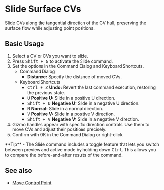 
# Slide Surface CVs

<Reference shortcut="Shift + G" command="Slide" button="" />

Slide CVs along the tangential direction of the CV hull, preserving the surface flow while adjusting point positions.

## Basic Usage

1. Select a CV or CVs you want to slide.
2. Press <kbd>Shift + G</kbd> to activate the Slide command.
3. Set the options in the Command Dialog and Keyboard Shortcuts.
   - <Kst>Command Dialog</Kst>
      - **Distance:** Specify the distance of moved CVs.
   - <Kst>Keyboard Shortcuts</Kst>
      - <kbd>Ctrl + Z</kbd> **Undo:** Revert the last command execution, restoring the previous state.
      - <kbd>U</kbd> **Positive U:** Slide in a positive U direction.
      - <kbd>Shift + U</kbd> **Negative U:** Slide in a negative U direction.
      - <kbd>N</kbd> **Normal:** Slide in a normal direction.
      - <kbd>V</kbd> **Positive V:** Slide in a positive V direction.
      - <kbd>Shift + V</kbd> **Negative V:** Slide in a negative V direction.
3. Gizmo handles appear with specific direction controls. Use them to move CVs and adjust their positions precisely.
4. Confirm with OK in the Command Dialog or right-click.

<VideoPlayer fileName="slide"/>

<Callout type="info" emoji="💡">
**Tip**
- The Slide command includes a toggle feature that lets you switch between preview and active mode by holding down <kbd>Ctrl</kbd>. This allows you to compare the before-and-after results of the command. 
</Callout>

## See also
- [Move Control Point](/common/move#move-control-point)